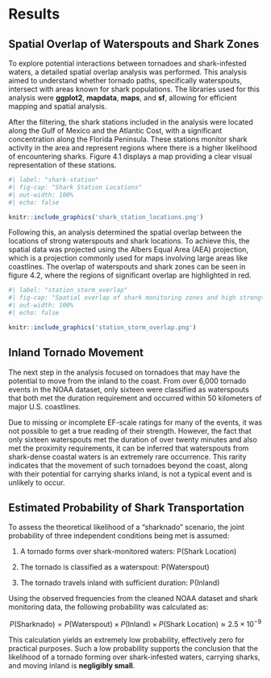 # Results

## Spatial Overlap of Waterspouts and Shark Zones

To explore potential interactions between tornadoes and shark-infested waters, a detailed spatial overlap analysis was performed. This analysis aimed to understand whether tornado paths, specifically waterspouts, intersect with areas known for shark populations. The libraries used for this analysis were **ggplot2**, **mapdata**, **maps**, and **sf**, allowing for efficient mapping and spatial analysis. 

After the filtering, the shark stations included in the analysis were located along the Gulf of Mexico and the Atlantic Cost, with a significant concentration along the Florida Peninsula. These stations monitor shark activity in the area and represent regions where there is a higher likelihood of encountering sharks. Figure 4.1 displays a map providing a clear visual representation of these stations. 

```r
#| label: "shark-station"
#| fig-cap: "Shark Station Locations"
#| out-width: 100%
#| echo: false 

knitr::include_graphics('shark_station_locations.png')

```

Following this, an analysis determined the spatial overlap between the locations of strong waterspouts and shark locations. To achieve this, the spatial data was projected using the Albers Equal Area (AEA) projection, which is a projection commonly used for maps involving large areas like coastlines. The overlap of waterspouts and shark zones can be seen in figure 4.2, where the regions of significant overlap are highlighted in red. 

```r
#| label: "station_storm_overlap"
#| fig-cap: "Spatial overlap of shark monitoring zones and high strength waterspouts"
#| out-width: 100%
#| echo: false 

knitr::include_graphics('station_storm_overlap.png')

```

## Inland Tornado Movement

The next step in the analysis focused on tornadoes that may have the potential to move from the inland to the coast. From over 6,000 tornado events in the NOAA dataset, only sixteen were classified as waterspouts that both met the duration requirement and occurred within 50 kilometers of major U.S. coastlines. 

Due to missing or incomplete EF-scale ratings for many of the events, it was not possible to get a true reading of their strength. However, the fact that only sixteen waterspouts met the duration of over twenty minutes and also met the proximity requirements, it can be inferred that waterspouts from shark-dense coastal waters is an extremely rare occurrence. This rarity indicates that the movement of such tornadoes beyond the coast, along with their potential for carrying sharks inland, is not a typical event and is unlikely to occur. 

## Estimated Probability of Shark Transportation

To assess the theoretical likelihood of a "sharknado" scenario, the
joint probability of three independent conditions being met is assumed:

1.  A tornado forms over shark-monitored waters: P(Shark Location)

2.  The tornado is classified as a waterspout: P(Waterspout)

3.  The tornado travels inland with sufficient duration: P(Inland)

Using the observed frequencies from the cleaned NOAA dataset and shark
monitoring data, the following probability was calculated as:

$$
P(\text{Sharknado}) = P(\text{Waterspout}) \times
P(\text{Inland}) \times P(\text{Shark Location}) \approx 2.5 \times 10^{-9}
$$

This calculation yields an extremely low probability, effectively zero for practical purposes. Such a low probability supports the conclusion that the likelihood of a tornado forming over shark-infested waters, carrying sharks, and moving inland is **negligibly small**. 